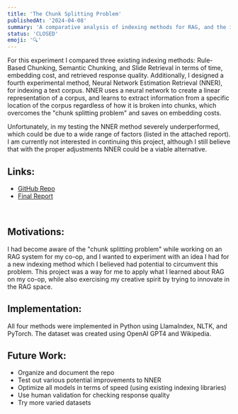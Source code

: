 ```yaml
---
title: 'The Chunk Splitting Problem'
publishedAt: '2024-04-08'
summary: 'A comparative analysis of indexing methods for RAG, and the introduction of a novel experimental method.'
status: 'CLOSED'
emoji: '🔍'
---
```

For this experiment I compared three existing indexing methods: Rule-Based Chunking, Semantic Chunking, and Slide Retrieval in terms of time, embedding cost, and retrieved response quality. Additionally, I designed a fourth experimental method, Neural Network Estimation Retrieval (NNER), for indexing a text corpus. NNER uses a neural network to create a linear representation of a corpus, and learns to extract information from a specific location of the corpus regardless of how it is broken into chunks, which overcomes the "chunk splitting problem" and saves on embedding costs.

Unfortunately, in my testing the NNER method severely underperformed, which could be due to a wide range of factors (listed in the attached report). I am currently not interested in continuing this project, although I still believe that with the proper adjustments NNER could be a viable alternative.

## Links:
<div>
    <ul id={"list"}>
        <li>
            <a href={"https://github.com/MaxHuber888/comparative-indexing-analysis"}
               className="dark:hover:text-neutral-400">GitHub
                Repo</a>
        </li>
        <li>
            <a href={"../files/chunk-splitting-prob.pdf"} className="dark:hover:text-neutral-400">Final Report</a>
        </li>
    </ul>
    <br/>
</div>

## Motivations:
I had become aware of the "chunk splitting problem" while working on an RAG system for my co-op, and I wanted to experiment with an idea I had for a new indexing method which I believed had potential to circumvent this problem. This project was a way for me to apply what I learned about RAG on my co-op, while also exercising my creative spirit by trying to innovate in the RAG space.

## Implementation:
All four methods were implemented in Python using LlamaIndex, NLTK, and PyTorch. The dataset was created using OpenAI GPT4 and Wikipedia.

## Future Work:
- Organize and document the repo
- Test out various potential improvements to NNER
- Optimize all models in terms of speed (using existing indexing libraries)
- Use human validation for checking response quality
- Try more varied datasets
